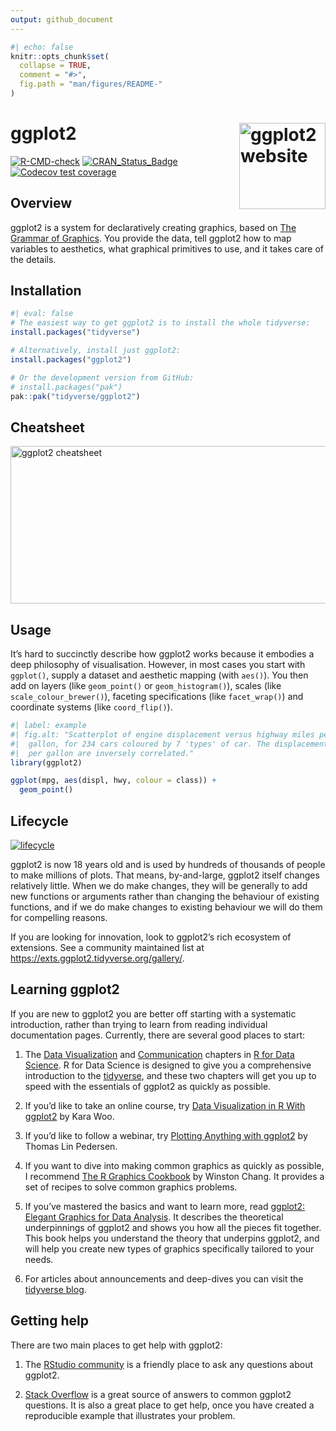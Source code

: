 ```yaml
---
output: github_document
---
```


<!-- README.md is generated from README.Rmd. Please edit that file -->

```r
#| echo: false
knitr::opts_chunk$set(
  collapse = TRUE,
  comment = "#>",
  fig.path = "man/figures/README-"
)
```

# ggplot2 <a href="https://ggplot2.tidyverse.org"><img src="man/figures/logo.png" align="right" height="138" alt="ggplot2 website" /></a>

<!-- badges: start -->
[![R-CMD-check](https://github.com/tidyverse/ggplot2/actions/workflows/R-CMD-check.yaml/badge.svg)](https://github.com/tidyverse/ggplot2/actions/workflows/R-CMD-check.yaml)
[![CRAN_Status_Badge](https://www.r-pkg.org/badges/version/ggplot2)](https://cran.r-project.org/package=ggplot2)
[![Codecov test coverage](https://codecov.io/gh/tidyverse/ggplot2/graph/badge.svg)](https://app.codecov.io/gh/tidyverse/ggplot2)
<!-- badges: end -->

## Overview

ggplot2 is a system for declaratively creating graphics, based on [The Grammar of Graphics][gg-book]. You provide the data, tell ggplot2 how to map variables to aesthetics, what graphical primitives to use, and it takes care of the details.

## Installation

```r
#| eval: false
# The easiest way to get ggplot2 is to install the whole tidyverse:
install.packages("tidyverse")

# Alternatively, install just ggplot2:
install.packages("ggplot2")

# Or the development version from GitHub:
# install.packages("pak")
pak::pak("tidyverse/ggplot2")
```

## Cheatsheet

<a href="https://github.com/rstudio/cheatsheets/blob/master/data-visualization.pdf"><img src="https://raw.githubusercontent.com/rstudio/cheatsheets/master/pngs/thumbnails/data-visualization-cheatsheet-thumbs.png" width="630" height="252" alt="ggplot2 cheatsheet" /></a>

## Usage

It's hard to succinctly describe how ggplot2 works because it embodies a deep philosophy of visualisation. However, in most cases you start with `ggplot()`, supply a dataset and aesthetic mapping (with `aes()`). You then add on layers (like `geom_point()` or `geom_histogram()`), scales (like `scale_colour_brewer()`), faceting specifications (like `facet_wrap()`) and coordinate systems (like `coord_flip()`).

```r
#| label: example
#| fig.alt: "Scatterplot of engine displacement versus highway miles per
#|  gallon, for 234 cars coloured by 7 'types' of car. The displacement and miles
#|  per gallon are inversely correlated."
library(ggplot2)

ggplot(mpg, aes(displ, hwy, colour = class)) +
  geom_point()
```


## Lifecycle

[![lifecycle](https://img.shields.io/badge/lifecycle-stable-brightgreen.svg)](https://lifecycle.r-lib.org/articles/stages.html)

ggplot2 is now 18 years old and is used by hundreds of thousands of people to make millions of plots. That means, by-and-large, ggplot2 itself changes relatively little. When we do make changes, they will be generally to add new functions or arguments rather than changing the behaviour of existing functions, and if we do make changes to existing behaviour we will do them for compelling reasons.

If you are looking for innovation, look to ggplot2's rich ecosystem of extensions. See a community maintained list at <https://exts.ggplot2.tidyverse.org/gallery/>.

## Learning ggplot2

If you are new to ggplot2 you are better off starting with a systematic introduction, rather than trying to learn from reading individual documentation pages. Currently, there are several good places to start:

1.  The [Data Visualization][r4ds-vis] and
    [Communication][r4ds-comm] chapters in
    [R for Data Science][r4ds]. R for Data Science is designed to
    give you a comprehensive introduction to the
    [tidyverse](https://www.tidyverse.org), and these two chapters will
    get you up to speed with the essentials of ggplot2 as quickly as
    possible.

1.  If you'd like to take an online course, try
    [Data Visualization in R With ggplot2][oreilly] by Kara Woo.

1.  If you'd like to follow a webinar, try
    [Plotting Anything with ggplot2](https://youtu.be/h29g21z0a68) by Thomas Lin
    Pedersen.

1.  If you want to dive into making common graphics as quickly
    as possible, I recommend [The R Graphics Cookbook][cookbook]
    by Winston Chang. It provides a set of recipes to solve common
    graphics problems.

1.  If you've mastered the basics and want to learn more, read [ggplot2: Elegant Graphics for Data Analysis][ggplot2-book].
    It describes the theoretical underpinnings of ggplot2 and shows you how all the pieces fit together.
    This book helps you understand the theory that underpins ggplot2,
    and will help you create new types of graphics specifically tailored to your needs.

1.  For articles about announcements and deep-dives you can visit the [tidyverse blog][blog].

## Getting help

There are two main places to get help with ggplot2:

1.  The [RStudio community][community] is a friendly place to ask any
    questions about ggplot2.

1.  [Stack Overflow][so] is a great source of answers to common ggplot2
    questions. It is also a great place to get help, once you have
    created a reproducible example that illustrates your problem.

[community]: https://forum.posit.co/
[ggplot2-book]: https://ggplot2-book.org
[gg-book]: https://link.springer.com/book/10.1007/0-387-28695-0
[so]: https://stackoverflow.com/questions/tagged/ggplot2?sort=frequent&pageSize=50
[cookbook]: https://r-graphics.org
[r4ds]: https://r4ds.hadley.nz
[r4ds-vis]: https://r4ds.hadley.nz/data-visualize
[r4ds-comm]: https://r4ds.hadley.nz/communication
[oreilly]: https://learning.oreilly.com/videos/data-visualization-in/9781491963661/
[blog]: https://www.tidyverse.org/tags/ggplot2/
